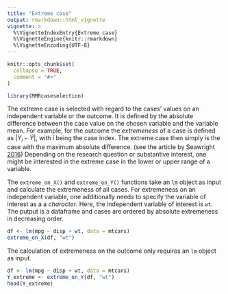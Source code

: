```yaml
---
title: "Extreme case"
output: rmarkdown::html_vignette
vignette: >
  %\VignetteIndexEntry{Extreme case}
  %\VignetteEngine{knitr::rmarkdown}
  %\VignetteEncoding{UTF-8}
---
```


```r
knitr::opts_chunk$set(
  collapse = TRUE,
  comment = "#>"
)
```

```r
library(MMRcaseselection)
```

The extreme case is selected with regard to the cases' values on an independent variable or the outcome. It is defined by the absolute difference between the case value on the chosen variable and the variable mean. For example, for the outcome the *extremeness* of a case is defined as $|Y_i-\hat{Y}|$, with $i$ being the case index. The extreme case then simply is the case with the maximum absolute difference. (see the article by Seawright [2016](https://doi.org/10.1177/0049124116643556)) Depending on the research question or substantive interest, one might be interested in the extreme case in the lower or upper range of a variable. 

The `extreme_on_X()` and `extreme_on_Y()` functions take an `lm` object as input and calculate the extremeness of all cases. For extremeness on an independent variable, one additionally needs to specify the variable of interest as a a *character*. Here, the independent variable of interest is `wt`. The putput is a dataframe and cases are ordered by absolute extremeness in decreasing order.
```r
df <- lm(mpg ~ disp + wt, data = mtcars)
extreme_on_X(df, "wt")
```

The calculation of extremeness on the outcome only requires an `lm` object as input.
```r
df <- lm(mpg ~ disp + wt, data = mtcars)
Y_extreme <- extreme_on_Y(df, "wt")
head(Y_extreme)
```



